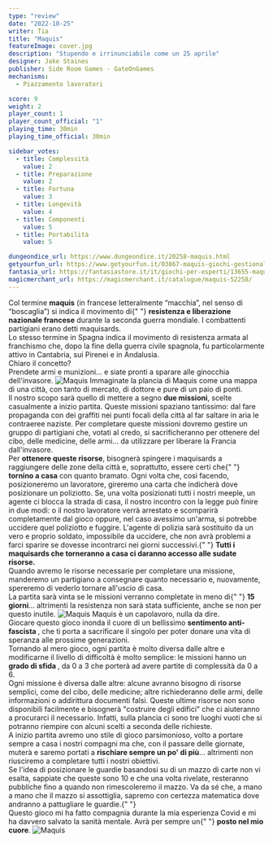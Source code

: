 ```yaml
---
type: "review"
date: "2022-10-25"
writer: Tia
title: "Maquis"
featureImage: cover.jpg
description: "Stupendo e irrinunciabile come un 25 aprile"
designer: Jake Staines
publisher: Side Room Games - GateOnGames
mechanisms:
  - Piazzamento lavoratori

score: 9
weight: 2
player_count: 1
player_count_official: "1"
playing_time: 30min
playing_time_official: 30min

sidebar_votes:
  - title: Complessità
    value: 2
  - title: Preparazione
    value: 2
  - title: Fortuna
    value: 3
  - title: Longevità
    value: 4
  - title: Componenti
    value: 5
  - title: Portabilità
    value: 5

dungeondice_url: https://www.dungeondice.it/20258-maquis.html
getyourfun_url: https://www.getyourfun.it/03867-maquis-giochi-gestionali.html
fantasia_url: https://fantasiastore.it/it/giochi-per-esperti/13655-maquis.html
magicmerchant_url: https://magicmerchant.it/catalogue/maquis-52258/
---
```


<Setting>
  Col termine <strong>maquis</strong> (in francese letteralmente “macchia”, nel
  senso di “boscaglia”) si indica il movimento di{" "}
  <strong>resistenza e liberazione nazionale francese</strong> durante la
  seconda guerra mondiale. I combattenti partigiani erano detti maquisards.
  <br />
  Lo stesso termine in Spagna indica il movimento di resistenza armata al
  franchismo che, dopo la fine della guerra civile spagnola, fu particolarmente
  attivo in Cantabria, sui Pirenei e in Andalusia.
  <br />
  Chiaro il concetto? <br />
  Prendete armi e munizioni… e siate pronti a sparare alle ginocchia dell'invasore.
</Setting>

<img src="./game1.jpg" alt="Maquis" />

<Rules>
  Immaginate la plancia di Maquis come una mappa di una città, con tanto di
  mercato, di dottore e pure di un paio di ponti.
  <br />
  Il nostro scopo sarà quello di mettere a segno <strong>due missioni</strong>,
  scelte casualmente a inizio partita. Queste missioni spaziano tantissimo: dal
  fare propaganda con dei graffiti nei punti focali della città al far saltare
  in aria le contraeree naziste. Per completare queste missioni dovremo gestire
  un gruppo di partigiani che, votati al credo, si sacrificheranno per ottenere
  del cibo, delle medicine, delle armi… da utilizzare per liberare la Francia
  dall'invasore.
  <br />
  Per <strong>ottenere queste risorse</strong>, bisognerà spingere i maquisards
  a raggiungere delle zone della città e, soprattutto, essere certi che{" "}
  <strong>tornino a casa</strong> con quanto bramato. Ogni volta che, così
  facendo, posizioneremo un lavoratore, gireremo una carta che indicherà dove
  posizionare un poliziotto. Se, una volta posizionati tutti i nostri meeple, un
  agente ci blocca la strada di casa, il nostro incontro con la legge può finire
  in due modi: o il nostro lavoratore verrà arrestato e scomparirà completamente
  dal gioco oppure, nel caso avessimo un'arma, si potrebbe uccidere quel
  poliziotto e fuggire. L'agente di polizia sarà sostituito da un vero e proprio
  soldato, impossibile da uccidere, che non avrà problemi a farci sparire se
  dovesse incontrarci nei giorni successivi.{" "}
  <strong>
    Tutti i maquisards che torneranno a casa ci daranno accesso alle sudate
    risorse.
  </strong>
  <br />
  Quando avremo le risorse necessarie per completare una missione, manderemo un
  partigiano a consegnare quanto necessario e, nuovamente, spereremo di vederlo
  tornare all'uscio di casa.
  <br />
  La partita sarà vinta se le missioni verranno completate in meno di{" "}
  <strong>15 giorni</strong>… altrimenti la resistenza non sarà stata
  sufficiente, anche se non per questo inutile.
</Rules>

<img src="./game2.jpg" alt="Maquis" />

<Feedback>
  Maquis è un capolavoro, nulla da dire. <br />
  Giocare questo gioco inonda il cuore di un bellissimo <strong>
    sentimento anti-fascista
  </strong>, che ti porta a sacrificare il singolo per poter donare una vita di speranza
  alle prossime generazioni.
  <br />
  Tornando al mero gioco, ogni partita è molto diversa dalle altre e modificarne
  il livello di difficoltà è molto semplice: le missioni hanno un <strong>
    grado di sfida
  </strong>, da 0 a 3 che porterà ad avere partite di complessità da 0 a 6. <br />
  Ogni missione è diversa dalle altre: alcune avranno bisogno di risorse
  semplici, come del cibo, delle medicine; altre richiederanno delle armi, delle
  informazioni o addirittura documenti falsi. Queste ultime risorse non sono
  disponibili facilmente e bisognerà "costruire degli edifici" che ci aiuteranno
  a procurarci il necessario. Infatti, sulla plancia ci sono tre luoghi vuoti
  che si potranno riempire con alcuni scelti a seconda delle richieste.
  <br />A inizio partita avremo uno stile di gioco parsimonioso, volto a portare
  sempre a casa i nostri compagni ma che, con il passare delle giornate, muterà e
  saremo portati a <strong>rischiare sempre un po' di più</strong>… altrimenti non
  riusciremo a completare tutti i nostri obiettivi.
  <br />
  Se l'idea di posizionare le guardie basandosi su di un mazzo di carte non vi esalta,
  sappiate che queste sono 10 e che una volta rivelate, resteranno pubbliche fino
  a quando non rimescoleremo il mazzo. Va da sé che, a mano a mano che il mazzo si
  assottiglia, sapremo con certezza matematica dove andranno a pattugliare le guardie.{" "}
  <br />
  Questo gioco mi ha fatto compagnia durante la mia esperienza Covid e mi ha
  davvero salvato la sanità mentale. Avrà per sempre un{" "}
  <strong>posto nel mio cuore</strong>.
</Feedback>

<img src="./game3.jpg" alt="Maquis" />
